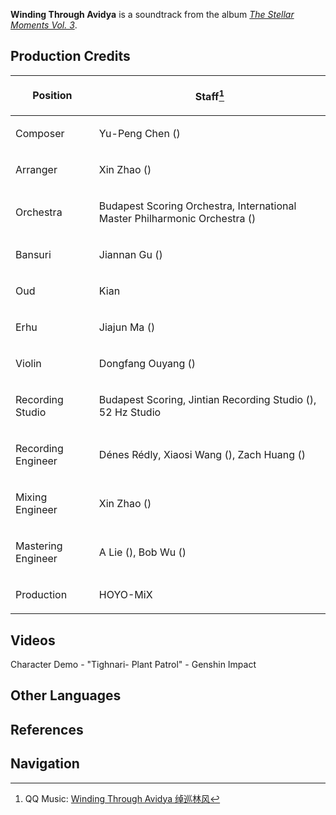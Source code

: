 {{Soundtrack Infobox
|title          = 
|image          = The Stellar Moments Vol. 3.png
|album          = The Stellar Moments Vol. 3
|disc           = 
|number         = 17
|featured       =
|featured2      =
|featured3      =
|featured_disc  =
|featured_disc2 =
|featured_disc3 =
|youtube_id     = 4fULTzFIddg
|spotify_id     = 2fPEhyR9tmTZt3mPclZd5v
|played_in      = Character Demo
|during         = [https://youtu.be/oSSCRUmaquo Character Demo - "Tighnari: Plant Patrol"]
|domain         =
|previous       = Evening Luxury
|next           = Caprice of the Leaves
}}
'''Winding Through Avidya''' is a soundtrack from the album ''[[The Stellar Moments Vol. 3]]''.

==Production Credits==
{| class="wikitable" style="text-align:left; height:0.5em"
! Position
! Staff<ref>QQ Music: [https://y.qq.com/n/ryqq/songDetail/001mBbLa2yhZmx Winding Through Avidya 绰巡林风]</ref>
|-
! Composer
| Yu-Peng Chen ({{zh|陈致逸}})
|-
! Arranger
| Xin Zhao ({{zh|赵鑫}})
|-
! Orchestra
| Budapest Scoring Orchestra, International Master Philharmonic Orchestra ({{zh|国际首席爱乐乐团}})
|-
! Bansuri
| Jiannan Gu ({{zh|顾剑楠}})
|-
! Oud
| Kian
|-
! Erhu
| Jiajun Ma ({{zh|马稼骏}})
|-
! Violin
| Dongfang Ouyang ({{zh|欧阳东方}})
|-
! Recording Studio
| Budapest Scoring, Jintian Recording Studio ({{zh|金田录音棚}}), 52&nbsp;Hz Studio
|-
! Recording Engineer
| Dénes Rédly, Xiaosi Wang ({{zh|王小四}}), Zach Huang ({{zh|黄巍}})
|-
! Mixing Engineer
| Xin Zhao ({{zh|赵鑫}})
|-
! Mastering Engineer
| A Lie ({{zh|阿烈}}), Bob Wu ({{zh|吴身宝}})
|-
! Production
| HOYO-MiX
|}

==Videos==
<gallery>
Character Demo - "Tighnari- Plant Patrol" - Genshin Impact
</gallery>
<!--
==Trivia==
-->
==Other Languages==
{{Other Languages
|en      = Winding Through Avidya
|zhs     = 绰巡林风
|zhs_rm  = Chuòxún Līnfēng
|zht     = 綽巡林風
|zht_rm  = Chuòxún Līnfēng
|zh_tl   = 
|ja      = アビディアを巡る風
|ja_rm   = Abidia wo Meguru Kaze
|ja_tl   = Circling Winds Through Avidya
}}

==References==
{{Reflist}}

==Navigation==
{{Soundtrack Navbox|The Stellar Moments}}